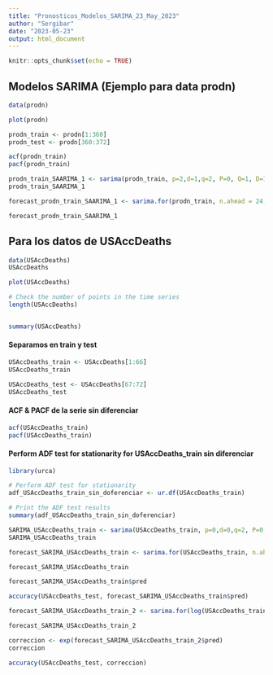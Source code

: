 ```yaml
---
title: "Pronosticos_Modelos_SARIMA_23_May_2023"
author: "Sergibar"
date: "2023-05-23"
output: html_document
---
```


```r
knitr::opts_chunk$set(echo = TRUE)
```

## Modelos SARIMA (Ejemplo para data prodn)

```r

data(prodn)

plot(prodn)
```


```r
prodn_train <- prodn[1:360]
prodn_test <- prodn[360:372]
```



```r
acf(prodn_train)
pacf(prodn_train)
```


```r
prodn_train_SAARIMA_1 <- sarima(prodn_train, p=2,d=1,q=2, P=0, Q=1, D=1, S=12)
prodn_train_SAARIMA_1
```


```r

forecast_prodn_train_SAARIMA_1 <- sarima.for(prodn_train, n.ahead = 24, 2,1,2,0,1,1,12)

forecast_prodn_train_SAARIMA_1


```




## Para los datos de USAccDeaths

```r
data(USAccDeaths)
USAccDeaths

```



```r


plot(USAccDeaths)

```

```r

# Check the number of points in the time series
length(USAccDeaths)


summary(USAccDeaths)

```




#### Separamos en train y test

```r
USAccDeaths_train <- USAccDeaths[1:66]
USAccDeaths_train

USAccDeaths_test <- USAccDeaths[67:72]
USAccDeaths_test
```




#### ACF & PACF de la serie sin diferenciar 

```r
acf(USAccDeaths_train)
pacf(USAccDeaths_train)
```


#### Perform ADF test for stationarity for USAccDeaths_train sin diferenciar

```r
library(urca)

# Perform ADF test for stationarity
adf_USAccDeaths_train_sin_doferenciar <- ur.df(USAccDeaths_train)

# Print the ADF test results
summary(adf_USAccDeaths_train_sin_doferenciar)
```


```r
SARIMA_USAccDeaths_train <- sarima(USAccDeaths_train, p=0,d=0,q=2, P=0, D=1, Q=1, S=12)
SARIMA_USAccDeaths_train
```


```r

forecast_SARIMA_USAccDeaths_train <- sarima.for(USAccDeaths_train, n.ahead = 6, 0,0,2,0,1,1,12)

forecast_SARIMA_USAccDeaths_train


```

```r
forecast_SARIMA_USAccDeaths_train$pred
```

```r
accuracy(USAccDeaths_test, forecast_SARIMA_USAccDeaths_train$pred)
```





```r

forecast_SARIMA_USAccDeaths_train_2 <- sarima.for(log(USAccDeaths_train), n.ahead = 6, 0,0,2,0,1,1,12)

forecast_SARIMA_USAccDeaths_train_2


```

```r
correccion <- exp(forecast_SARIMA_USAccDeaths_train_2$pred)
correccion
```

```r
accuracy(USAccDeaths_test, correccion)
```




